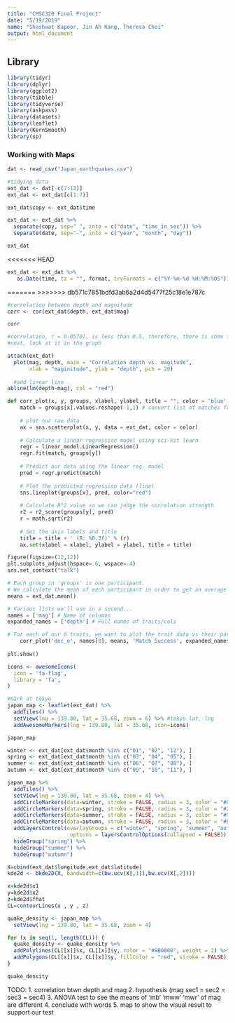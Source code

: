 ```yaml
---
title: "CMSC320 Final Project"
date: "5/19/2019"
name: "Shashwat Kapoor, Jin Ah Kang, Theresa Choi"
output: html_document
---
```


## Library

```r
library(tidyr)
library(dplyr)
library(ggplot2)
library(tibble)
library(tidyverse)
library(askpass)
library(datasets)
library(leaflet)
library(KernSmooth)
library(sp)
```

### Working with Maps

```r
dat <- read_csv("Japan_earthquakes.csv")

#tidying data
ext_dat <- dat[-c(7:13)] 
ext_dat <- ext_dat[c(1:7)]

ext_dat$copy <- ext_dat$time

ext_dat <- ext_dat %>%
  separate(copy, sep=" ", into = c("date", "time_in_sec")) %>%
  separate(date, sep="-", into = c("year", "month", "day"))

ext_dat
```

<<<<<<< HEAD
```r
ext_dat <- ext_dat %>%
   as.Date(time, tz = "", format, tryFormats = c("%Y-%m-%d %H:%M:%OS"))
```


=======
>>>>>>> db571c7851bdfd3ab6a2d4d5477f25c18e1e787c
```r
#correlation between depth and magnitude
corr <- cor(ext_dat$depth, ext_dat$mag)

corr

#correlation, r = 0.0570), is less than 0.5, therefore, there is some form of correlation exist.
#next, look at it in the graph
```
```r
attach(ext_dat)
  plot(mag, depth, main = "Correlation depth vs. magitude",
       xlab = "maginitude", ylab = "depth", pch = 20)
  
  #add linear line
abline(lm(depth~mag), col = "red")
```

```python
def corr_plot(x, y, groups, xlabel, ylabel, title = "", color = 'blue'):
    match = groups[x].values.reshape(-1,1) # convert list of matches from 1D -> 2D array
    
    # plot our raw data
    ax = sns.scatterplot(x, y, data = ext_dat, color = color)
    
    # Calculate a linear regression model using sci-kit learn
    regr = linear_model.LinearRegression()
    regr.fit(match, groups[y])
    
    # Predict our data using the linear reg. model
    pred = regr.predict(match)
    
    # Plot the predicted regression data (line)
    sns.lineplot(groups[x], pred, color="red")
    
    # Calculate R^2 value so we can judge the correlation strength
    r2 = r2_score(groups[y], pred)
    r = math.sqrt(r2)
    
    # Set the axis labels and title
    title = title + ' (R: %0.3f)' % (r)
    ax.set(xlabel = xlabel, ylabel = ylabel, title = title)

figure(figsize=(12,12))
plt.subplots_adjust(hspace=.6, wspace=.4)
sns.set_context("talk")

# Each group in 'groups' is one participant.
# We calculate the mean of each participant in order to get an average over all of their dates for that day.
means = ext_dat.mean()

# Various lists we'll use in a second...
names = ['mag'] # Name of columns
expanded_names = ['depth'] # Full names of traits/cols

# For each of our 6 traits, we want to plot the trait data vs their partner's decision to match them (match success)
    corr_plot('dec_o', names[0], means, 'Match Success', expanded_names[0], "All Participants:")
    
plt.show()    
```

```r
icons <- awesomeIcons(
  icon = 'fa-flag',
  library = 'fa',
)

#mark at tokyo
japan_map <- leaflet(ext_dat) %>%
  addTiles() %>%
  setView(lng = 139.80, lat = 35.68, zoom = 6) %>% #tokyo lat, lng
  addAwesomeMarkers(lng = 139.80, lat = 35.68, icon=icons)

japan_map
```

```r
winter <- ext_dat[ext_dat$month %in% c("01", "02", "12"), ]
spring <- ext_dat[ext_dat$month %in% c("03", "04", "05"), ]
summer <- ext_dat[ext_dat$month %in% c("06", "07", "08"), ]
autumn <- ext_dat[ext_dat$month %in% c("09", "10", "11"), ]

japan_map %>%
  addTiles() %>%
  setView(lng = 139.80, lat = 35.68, zoom = 4) %>%
  addCircleMarkers(data=winter, stroke = FALSE, radius = 3, color = "#0080FF", group = "winter") %>%
  addCircleMarkers(data=spring, stroke = FALSE, radius = 3, color = "#29AB87", group = "spring") %>%
  addCircleMarkers(data=summer, stroke = FALSE, radius = 3, color = "#999900", group = "summer") %>%
  addCircleMarkers(data=autumn, stroke = FALSE, radius = 3, color = "#EA3C53", group = "autumn") %>%
  addLayersControl(overlayGroups = c("winter", "spring", "summer", "autumn"),
                    options = layersControlOptions(collapsed = FALSE)) %>%
  hideGroup("spring") %>%
  hideGroup("summer") %>%
  hideGroup("autumn")
```

```r
X=cbind(ext_dat$longitude,ext_dat$latitude)
kde2d <- bkde2D(X, bandwidth=c(bw.ucv(X[,1]),bw.ucv(X[,2])))

x=kde2d$x1
y=kde2d$x2
z=kde2d$fhat
CL=contourLines(x , y , z)

quake_density <- japan_map %>%
  setView(lng = 139.80, lat = 35.68, zoom = 4)

for (x in seq(1, length(CL))) {
  quake_density <- quake_density %>%
  addPolylines(CL[[x]]$x, CL[[x]]$y, color = "#8B0000", weight = 2) %>%
  addPolygons(CL[[x]]$x, CL[[x]]$y, fillColor = "red", stroke = FALSE)
}

quake_density
```

TODO: 
1. correlation btwn depth and mag
2. hypothesis (mag sec1 = sec2 = sec3 = sec4)
3. ANOVA test to see the means of 'mb' 'mww' 'mwr' of mag are different
4. conclude with words
5. map to show the visual result to support our test 
